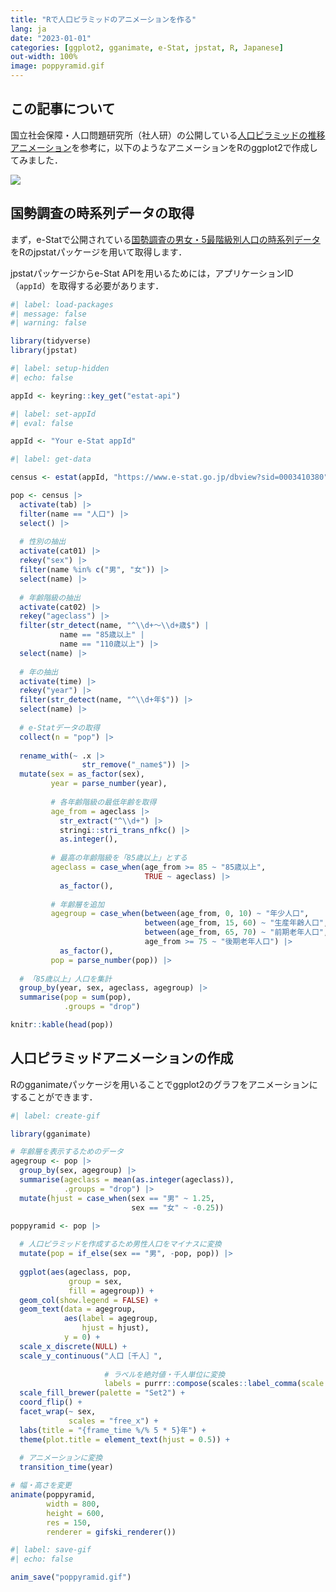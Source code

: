 ```yaml
---
title: "Rで人口ピラミッドのアニメーションを作る"
lang: ja
date: "2023-01-01"
categories: [ggplot2, gganimate, e-Stat, jpstat, R, Japanese]
out-width: 100%
image: poppyramid.gif
---
```


## この記事について

国立社会保障・人口問題研究所（社人研）の公開している[人口ピラミッドの推移アニメーション](https://www.ipss.go.jp/site-ad/TopPageData/Pyramid_a.html)を参考に，以下のようなアニメーションをRのggplot2で作成してみました．

![](poppyramid.gif)

## 国勢調査の時系列データの取得

まず，e-Statで公開されている[国勢調査の男女・5最階級別人口の時系列データ](https://www.e-stat.go.jp/dbview?sid=0003410380)をRのjpstatパッケージを用いて取得します．

jpstatパッケージからe-Stat APIを用いるためには，アプリケーションID（`appId`）を取得する必要があります．

```r
#| label: load-packages
#| message: false
#| warning: false

library(tidyverse)
library(jpstat)

```

```r
#| label: setup-hidden
#| echo: false

appId <- keyring::key_get("estat-api")

```

```r
#| label: set-appId
#| eval: false

appId <- "Your e-Stat appId"

```

```r
#| label: get-data

census <- estat(appId, "https://www.e-stat.go.jp/dbview?sid=0003410380")

pop <- census |> 
  activate(tab) |> 
  filter(name == "人口") |> 
  select() |> 
  
  # 性別の抽出
  activate(cat01) |> 
  rekey("sex") |> 
  filter(name %in% c("男", "女")) |> 
  select(name) |> 
  
  # 年齢階級の抽出
  activate(cat02) |> 
  rekey("ageclass") |> 
  filter(str_detect(name, "^\\d+～\\d+歳$") |
           name == "85歳以上" |
           name == "110歳以上") |> 
  select(name) |> 
  
  # 年の抽出
  activate(time) |> 
  rekey("year") |> 
  filter(str_detect(name, "^\\d+年$")) |> 
  select(name) |> 
  
  # e-Statデータの取得
  collect(n = "pop") |> 
  
  rename_with(~ .x |> 
                str_remove("_name$")) |> 
  mutate(sex = as_factor(sex),
         year = parse_number(year),
         
         # 各年齢階級の最低年齢を取得
         age_from = ageclass |> 
           str_extract("^\\d+") |> 
           stringi::stri_trans_nfkc() |> 
           as.integer(),
         
         # 最高の年齢階級を「85歳以上」とする
         ageclass = case_when(age_from >= 85 ~ "85歳以上",
                              TRUE ~ ageclass) |> 
           as_factor(),
         
         # 年齢層を追加
         agegroup = case_when(between(age_from, 0, 10) ~ "年少人口",
                              between(age_from, 15, 60) ~ "生産年齢人口",
                              between(age_from, 65, 70) ~ "前期老年人口",
                              age_from >= 75 ~ "後期老年人口") |> 
           as_factor(),
         pop = parse_number(pop)) |> 
  
  # 「85歳以上」人口を集計
  group_by(year, sex, ageclass, agegroup) |> 
  summarise(pop = sum(pop),
            .groups = "drop")

knitr::kable(head(pop))
```

## 人口ピラミッドアニメーションの作成

Rのgganimateパッケージを用いることでggplot2のグラフをアニメーションにすることができます．

```r
#| label: create-gif

library(gganimate)

# 年齢層を表示するためのデータ
agegroup <- pop |> 
  group_by(sex, agegroup) |>
  summarise(ageclass = mean(as.integer(ageclass)),
            .groups = "drop") |> 
  mutate(hjust = case_when(sex == "男" ~ 1.25,
                           sex == "女" ~ -0.25))

poppyramid <- pop |> 
  
  # 人口ピラミッドを作成するため男性人口をマイナスに変換
  mutate(pop = if_else(sex == "男", -pop, pop)) |> 
  
  ggplot(aes(ageclass, pop,
             group = sex,
             fill = agegroup)) +
  geom_col(show.legend = FALSE) +
  geom_text(data = agegroup,
            aes(label = agegroup,
                hjust = hjust),
            y = 0) +
  scale_x_discrete(NULL) +
  scale_y_continuous("人口［千人］",
                     
                     # ラベルを絶対値・千人単位に変換
                     labels = purrr::compose(scales::label_comma(scale = 1e-3), abs)) +
  scale_fill_brewer(palette = "Set2") +
  coord_flip() +
  facet_wrap(~ sex,
             scales = "free_x") +
  labs(title = "{frame_time %/% 5 * 5}年") +
  theme(plot.title = element_text(hjust = 0.5)) +
  
  # アニメーションに変換
  transition_time(year)

# 幅・高さを変更
animate(poppyramid, 
        width = 800,
        height = 600,
        res = 150,
        renderer = gifski_renderer())
```

```r
#| label: save-gif
#| echo: false

anim_save("poppyramid.gif")
```
